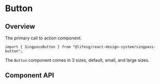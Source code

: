 
<Meta of={SingpassButtonStories} />

# Button

## Overview

The primary call to action component.

```tsx
import { SingpassButton } from "@lifesg/react-design-system/singpass-button";
```

The `Button` component comes in 3 sizes, default, small, and large sizes.

<Canvas of={SingpassButtonStories.Default} />

## Component API

<PropsTable />
